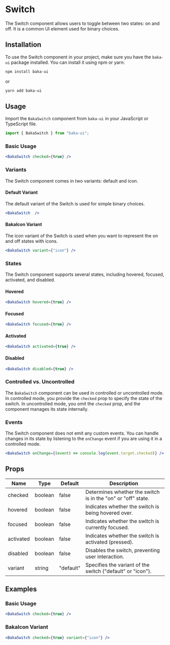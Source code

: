 # Switch

The Switch component allows users to toggle between two states: on and off. It is a common UI element used for binary choices.

## Installation

To use the Switch component in your project, make sure you have the `baka-ui` package installed. You can install it using npm or yarn:

```bash
npm install baka-ui
```

or

```bash
yarn add baka-ui
```

## Usage

Import the `BakaSwitch` component from `baka-ui` in your JavaScript or TypeScript file.

```jsx
import { BakaSwitch } from "baka-ui";
```

### Basic Usage

```jsx
<BakaSwitch checked={true} />
```

### Variants

The Switch component comes in two variants: default and icon.

#### Default Variant

The default variant of the Switch is used for simple binary choices.

```jsx
<BakaSwitch  />
```

#### BakaIcon Variant

The icon variant of the Switch is used when you want to represent the on and off states with icons.

```jsx
<BakaSwitch variant={"icon"} />
```

### States

The Switch component supports several states, including hovered, focused, activated, and disabled.

#### Hovered

```jsx
<BakaSwitch hovered={true} />
```

#### Focused

```jsx
<BakaSwitch focused={true} />
```

#### Activated

```jsx
<BakaSwitch activated={true} />
```

#### Disabled

```jsx
<BakaSwitch disabled={true} />
```

### Controlled vs. Uncontrolled

The `BakaSwitch` component can be used in controlled or uncontrolled mode. In controlled mode, you provide the `checked` prop to specify the state of the switch. In uncontrolled mode, you omit the `checked` prop, and the component manages its state internally.

### Events

The Switch component does not emit any custom events. You can handle changes in its state by listening to the `onChange` event if you are using it in a controlled mode.

```jsx
<BakaSwitch onChange={(event) => console.log(event.target.checked)} />
```

## Props

| Name         | Type       | Default | Description                                                |
| ------------ | ---------- | ------- | ---------------------------------------------------------- |
| checked      | boolean    | false   | Determines whether the switch is in the "on" or "off" state. |
| hovered      | boolean    | false   | Indicates whether the switch is being hovered over.       |
| focused      | boolean    | false   | Indicates whether the switch is currently focused.        |
| activated    | boolean    | false   | Indicates whether the switch is activated (pressed).      |
| disabled     | boolean    | false   | Disables the switch, preventing user interaction.         |
| variant      | string     | "default" | Specifies the variant of the switch ("default" or "icon"). |

## Examples

### Basic Usage

```jsx
<BakaSwitch checked={true} />
```

### BakaIcon Variant

```jsx
<BakaSwitch checked={true} variant={"icon"} />
```

